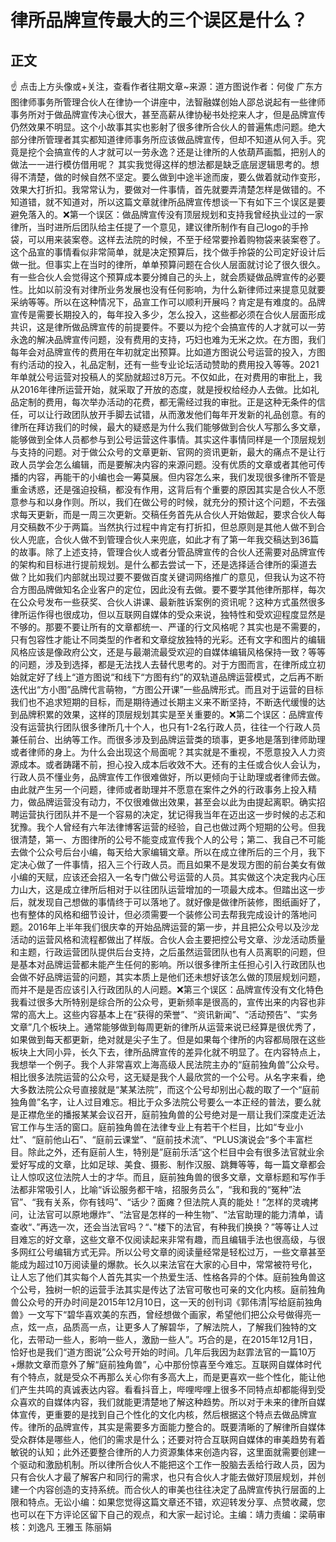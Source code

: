 # 律所品牌宣传最大的三个误区是什么？
## 正文
☝ 点击上方头像或+关注，查看作者往期文章~来源：道方图说作者：何俊 广东方图律师事务所管理合伙人在律协一个讲座中，法智融媒创始人邵总说起有一些律师事务所对于做品牌宣传决心很大，甚至高薪从律协秘书处挖来人才，但是品牌宣传仍然效果不明显。这个小故事其实也影射了很多律所合伙人的普遍焦虑问题。绝大部分律所管理者其实都知道律师事务所应该做品牌宣传，但却不知道从何入手。究竟是挖个会搞宣传的人才就可以一劳永逸？还是让律所的人依葫芦画瓢，把别人的做法一一进行模仿借用呢？ 其实我觉得这样的想法都是缺乏底层逻辑思考的。想得不清楚，做的时候自然不坚定。要么做到中途半途而废，要么做着就动作变形，效果大打折扣。我常常认为，要做对一件事情，首先就要弄清楚怎样是做错的。不知道错，就不知道对，所以这篇文章就律所品牌宣传想谈一下有如下三个误区是要避免落入的。❌第一个误区：做品牌宣传没有顶层规划和支持我曾经执业过的一家律所，当时进所后团队给主任提了一个意见，建议律所制作有自己logo的手拎袋，可以用来装案卷。这样去法院的时候，不至于经常要拎着购物袋来装案卷了。这个品宣的事情看似非常简单，就是决定预算后，找个做手拎袋的公司定好设计后做一批。但事实上在当时的律所，单单预算问题在合伙人层面就讨论了很久很久。有一些合伙人会觉得这个预算成本要分摊自己的头上，就会质疑做品牌宣传的必要性。比如以前没有对律所业务发展也没有任何影响，为什么新律师过来提意见就要采纳等等。所以在这种情况下，品宣工作可以顺利开展吗？肯定是有难度的。品牌宣传是需要长期投入的，每年投入多少，怎么投入，这些都必须在合伙人层面形成共识，这是律所做品牌宣传的前提要件。不要以为挖个会搞宣传的人才就可以一劳永逸的解决品牌宣传问题，没有费用的支持，巧妇也难为无米之炊。在方图，我们每年会对品牌宣传的费用在年初就定出预算。比如道方图说公号运营的投入，方图有约活动的投入，礼品定制，还有一些专业论坛活动赞助的费用投入等等。2021年单就公号运营对投稿人的奖励就超过8万元。不仅如此，在对费用的审批上，我从2016年律所运营开始，就采取了开放的态度，就是授权给经办人去做。比如礼品定制的费用，每次举办活动的花费，都无需经过我的审批。正是这种无条件的信任，可以让行政团队放开手脚去试错，从而激发他们每年开发新的礼品创意。有的律所在拜访我们的时候，最大的疑惑是为什么我们能够做到合伙人写那么多文章，能够做到全体人员都参与到公号运营这件事情。其实这件事情同样是一个顶层规划与支持的问题。对于做公众号的文章更新、官网的资讯更新，最大的痛点不是让行政人员学会怎么编辑，而是要解决内容的来源问题。没有优质的文章或者其他可传播的内容，再能干的小编也会一筹莫展。但内容怎么来，我们发现很多律所不管是重金诱惑，还是强迫投稿，都没有作用，这背后有个重要的原因其实是合伙人不愿意参与和以身作则。所以，我们在做公号的时候，就充分的预计这个问题，不去强求每天更新，而是一周三次更新。交稿任务首先从合伙人开始做起，要求合伙人每月交稿数不少于两篇。当然执行过程中肯定有打折扣，但总原则是其他人做不到合伙人兜底，合伙人做不到管理合伙人来兜底，如此才有了第一年我交稿达到36篇的故事。除了上述支持，管理合伙人或者分管品牌宣传的合伙人还需要对品牌宣传的架构和目标进行提前规划。是什么都去尝试一下，还是选择适合律所的渠道去做？比如我们内部就出现过要不要做百度关键词网络推广的意见，但我认为这不符合方图品牌做知名企业客户的定位，因此没有去做。要不要学其他律所那样，每次在公众号发布一些获奖、合伙人讲课、最新胜诉案例的资讯呢？这种方式虽然很多律所运作得也很成功，但以互联网自媒体的受众来说，独特性和受欢迎程度显然是不够的。那要不要让所有的文章都统一、严谨的行文风格呢？其实也是不需要的，只有包容性才能让不同类型的作者和文章绽放独特的光彩。还有文字和图片的编辑风格应该是像政府公文，还是与最潮流最受欢迎的自媒体编辑风格保持一致？等等的问题，涉及到选择，都是无法找人去替代思考的。对于方图而言，在律所成立初始就定好了线上“道方图说“和线下“方图有约”的双轨道品牌运营模式，之后再不断迭代出“方小图”品牌代言萌物，“方图公开课”一些品牌形式。而且对于运营的目标我们也不追求短期的目标，而是期待通过长期主义来不断坚持，不断迭代缓慢的达到品牌积累的效果，这样的顶层规划其实是至关重要的。❌第二个误区：品牌宣传没有运营执行团队很多律所几十个人，也只有1-2名行政人员，往往一个行政人员兼任前台、出纳等工作。而很多涉及到品牌运营类的琐事，更多地是落到律师助理或者律师的身上。为什么会出现这个局面呢？其实就是不重视，不愿意投入人力资源成本。或者踌躇不前，担心投入成本后收效不大。还有的主任或合伙人会认为，行政人员不懂业务，品牌宣传工作很难做好，所以更倾向于让助理或者律师去做。由此就产生另一个问题，律师或者助理并不愿意在案件之外的行政事务上投入精力，做品牌运营没有动力，不仅很难做出效果，甚至会以此为由提起离职。确实招聘运营执行团队并不是一个容易的决定，犹记得我当年在迈出这一步时候的忐忑和犹豫。我个人曾经有六年法律博客运营的经验，自己也做过两个短期的公号。但我很清楚，第一、方图律所的公号不能变成宣传我个人的公号；第二、我自己不可能去做个公众号后台小编，每天给大家编辑文章。所以在成立律所后的三个月，我下定决心做了一件事情，招入三个行政人员。而且如果不是发现方图的前台美女有做小编的天赋，应该还会招入一名专门做公号运营的人员。其实做这个决定我内心压力山大，这是成立律所后相对于以往团队运营增加的一项最大成本。但踏出这一步后，就发现自己想做的事情终于可以落地了。就好像是做律所装修，图纸画好了，也有整体的风格和细节设计，但必须需要一个装修公司去帮我完成设计的落地问题。2016年上半年我们很庆幸的开始品牌运营的第一步，并且把公众号以及沙龙活动的运营风格和流程都做出了样版。合伙人会主要把控公号文章、沙龙活动质量和主题，行政运营团队提供后台支持，之后虽然运营团队也有人员离职的问题，但是基本对品牌运营都未能产生任何的影响。所以很多律所主任担心引入行政团队也会做不好品牌运营的问题，其实本质上是他们还未想好该怎么做的顶层规划问题，而并不是是否应该引入行政团队的人问题。❌第三个误区：品牌宣传没有文化特色我看过很多大所特别是综合所的公众号，更新频率是很高的，宣传出来的内容也非常的高大上。这些内容基本上在“获得的荣誉”、“资讯新闻”、“活动预告”、“实务文章”几个板块上。通常能够做到每周更新的律所从运营来说已经算是很优秀了，如果做到每天都更新，绝对就是尖子生了。但是如果每个律所的内容都局限在这些板块上大同小异，长久下去，律所品牌宣传的差异化就不明显了。在内容特点上，我想举一个例子。我个人非常喜欢上海高级人民法院主办的“庭前独角兽”公众号。相比很多法院运营的公众号，这无疑是我个人最欣赏的一个公号。从名字来看，绝大多数法院公众号直接就是“某某法院”，而这个公号却别出心裁的取了一个“庭前独角兽”名字，让人过目难忘。相比于众多法院公号要么一本正经的普法，要么就是正襟危坐的播报某某会议召开，庭前独角兽的公号绝对是一扇让我们深度走近法官工作与生活的窗口。庭前独角兽在法律专业上有若干个栏目，比如“专业小灶”、“庭前他山石”、“庭前云课堂”、“庭前技术流”、“PLUS演说会“多个丰富栏目。除此之外，还有庭前人生，特别是”庭前乐活“这个栏目中会有很多法官就业余爱好写成的文章，比如足球、美食、摄影、制作汉服、跳舞等等，每一篇文章都会让人惊叹这位法院人士的才华。而且，庭前独角兽的很多文章，文章标题和写作手法都非常吸引人，比喻“诉讼服务都干啥，招服务员么”，“我和我的“冤种”法官”、“我有关系，你有钱吗”、“话少？面瘫？但法院人真的能处！”怎样的灵魂拷问，让法官可以原地爆炸“、“法官是怎样的一种生物”、“法官助理的能力清单，请查收“、”再选一次，还会当法官吗？“、”楼下的法官，有种我们换换？”等等让人过目难忘的好文章，这些文章不仅阅读起来非常有趣，而且编辑手法也很高级，与很多网红公号编辑方式无异。所以公号文章的阅读量经常是轻松过万，一些文章甚至能成为超过10万阅读量的爆款。长久以来法官在大家的心目中，常常被符号化，让人忘了他们其实每个人首先其实一个热爱生活、性格各异的个体。庭前独角兽这个公号，独树一帜的运营手法其实是传达了法官可敬也可亲的文化内核。庭前独角兽公众号的开办时间是2015年12月10日，这一天的创刊词《郭伟清|写给庭前独角兽》一文写下“碧华喜欢美的东西，曾经想做个画家，希望他们把公众号做得亮一点，炫一点，品质高一点，让更多人了解碧华，了解法院人，了解我们独特的文化，去带动一些人，影响一些人，激励一些人”。巧合的是，在2015年12月1日，恰好也是我们“道方图说”公众号开始的时间。几年后我因为赵霏法官的一篇10万+爆款文章而意外了解“庭前独角兽”，心中那份惊喜至今难忘。互联网自媒体时代有个特点，就是受众不再那么关心你有多高大上，而是更喜欢一些个性化，能让他们产生共鸣的真诚表达内容。看看抖音上，哔哩哔哩上很多不同特点却都能得到受众喜欢的自媒体内容，我们就能更清楚地了解这种趋势。所以对于未来的律所自媒体宣传，更重要的是找到自己个性化的文化内核，然后根据这个特点去做品牌宣传。律所的品牌宣传，其实是需要多方面能力整合的。既要清晰的了解律所自媒体受众群体是哪些人，他们的需求是什么；还要对符合互联网自媒体的审美趋势有着敏锐的认知；此外还要整合律所的人力资源集体来创造内容，这里面就需要创建一个驱动和激励机制。所以律所合伙人不能把这个工作一股脑去丢给行政人员，因为只有合伙人才最了解客户和同行的需求，也只有合伙人才能去做好顶层规划，并创建一个内容创造的支持系统。而合伙人的审美也往往决定了品牌宣传执行层面的上限和特点。无讼小编：如果您觉得这篇文章还不错，欢迎转发分享、点赞收藏，您也可以在下方评论区留下自己的观点，和大家一起讨论。主编：靖力责编：梁萌审核：刘逸凡 王雅玉 陈丽娟
